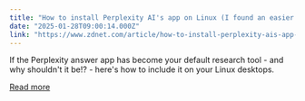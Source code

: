 ```yaml
---
title: "How to install Perplexity AI's app on Linux (I found an easier way)"
date: "2025-01-28T09:00:14.000Z"
link: "https://www.zdnet.com/article/how-to-install-perplexity-ais-app-on-linux-i-found-an-easier-way/"
---
```


If the Perplexity answer app has become your default research tool - and why shouldn't it be!? - here's how to include it on your Linux desktops.

[Read more](https://www.zdnet.com/article/how-to-install-perplexity-ais-app-on-linux-i-found-an-easier-way/)
